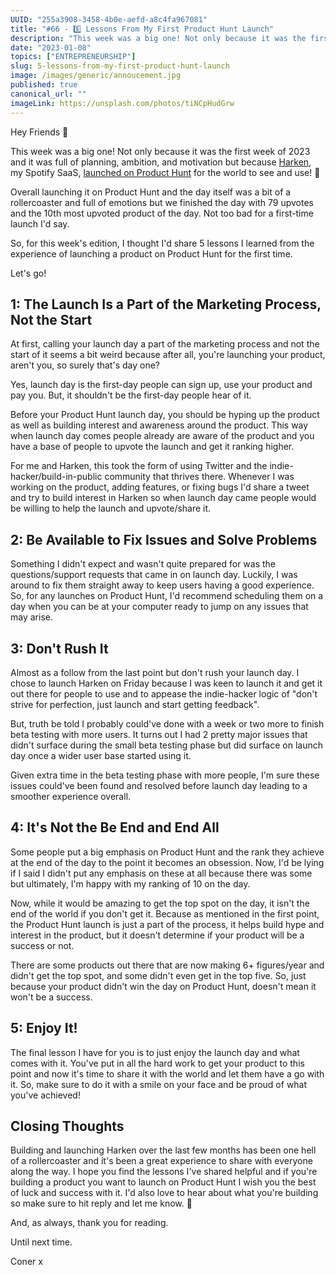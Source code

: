 ```yaml
---
UUID: "255a3908-3458-4b0e-aefd-a8c4fa967081"
title: "#66 - 5️⃣ Lessons From My First Product Hunt Launch"
description: "This week was a big one! Not only because it was the first week of 2023 and it was full of planning, ambition..."
date: "2023-01-08"
topics: ["ENTREPRENEURSHIP"]
slug: 5-lessons-from-my-first-product-hunt-launch
image: /images/generic/annoucement.jpg
published: true
canonical_url: ""
imageLink: https://unsplash.com/photos/tiNCpHudGrw
---
```


Hey Friends 👋

This week was a big one! Not only because it was the first week of 2023 and it was full of planning, ambition, and motivation but because [Harken](https://harken.so/), my Spotify SaaS, [launched on Product Hunt](https://www.producthunt.com/posts/harken-2) for the world to see and use! 🚀

Overall launching it on Product Hunt and the day itself was a bit of a rollercoaster and full of emotions but we finished the day with 79 upvotes and the 10th most upvoted product of the day. Not too bad for a first-time launch I'd say.

So, for this week's edition, I thought I'd share 5 lessons I learned from the experience of launching a product on Product Hunt for the first time.

Let's go!

## 1: The Launch Is a Part of the Marketing Process, Not the Start

At first, calling your launch day a part of the marketing process and not the start of it seems a bit weird because after all, you're launching your product, aren't you, so surely that's day one?

Yes, launch day is the first-day people can sign up, use your product and pay you. But, it shouldn't be the first-day people hear of it.

Before your Product Hunt launch day, you should be hyping up the product as well as building interest and awareness around the product. This way when launch day comes people already are aware of the product and you have a base of people to upvote the launch and get it ranking higher.

For me and Harken, this took the form of using Twitter and the indie-hacker/build-in-public community that thrives there. Whenever I was working on the product, adding features, or fixing bugs I'd share a tweet and try to build interest in Harken so when launch day came people would be willing to help the launch and upvote/share it.

## 2: Be Available to Fix Issues and Solve Problems

Something I didn't expect and wasn't quite prepared for was the questions/support requests that came in on launch day. Luckily, I was around to fix them straight away to keep users having a good experience. So, for any launches on Product Hunt, I'd recommend scheduling them on a day when you can be at your computer ready to jump on any issues that may arise.

## 3: Don't Rush It

Almost as a follow from the last point but don't rush your launch day. I chose to launch Harken on Friday because I was keen to launch it and get it out there for people to use and to appease the indie-hacker logic of "don't strive for perfection, just launch and start getting feedback".

But, truth be told I probably could've done with a week or two more to finish beta testing with more users. It turns out I had 2 pretty major issues that didn't surface during the small beta testing phase but did surface on launch day once a wider user base started using it.

Given extra time in the beta testing phase with more people, I'm sure these issues could've been found and resolved before launch day leading to a smoother experience overall.

## 4: It's Not the Be End and End All

Some people put a big emphasis on Product Hunt and the rank they achieve at the end of the day to the point it becomes an obsession. Now, I'd be lying if I said I didn't put any emphasis on these at all because there was some but ultimately, I'm happy with my ranking of 10 on the day.

Now, while it would be amazing to get the top spot on the day, it isn't the end of the world if you don't get it. Because as mentioned in the first point, the Product Hunt launch is just a part of the process, it helps build hype and interest in the product, but it doesn't determine if your product will be a success or not.

There are some products out there that are now making 6+ figures/year and didn't get the top spot, and some didn't even get in the top five. So, just because your product didn't win the day on Product Hunt, doesn't mean it won't be a success.

## 5: Enjoy It!

The final lesson I have for you is to just enjoy the launch day and what comes with it. You've put in all the hard work to get your product to this point and now it's time to share it with the world and let them have a go with it. So, make sure to do it with a smile on your face and be proud of what you've achieved!

## Closing Thoughts

Building and launching Harken over the last few months has been one hell of a rollercoaster and it's been a great experience to share with everyone along the way. I hope you find the lessons I've shared helpful and if you're building a product you want to launch on Product Hunt I wish you the best of luck and success with it. I'd also love to hear about what you're building so make sure to hit reply and let me know. 💌

And, as always, thank you for reading.

Until next time.

Coner x
